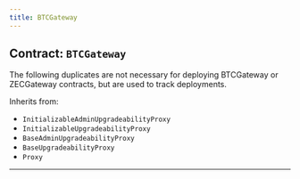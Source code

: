 ```yaml
---
title: BTCGateway
---
```



<DocTag type={DocType.Reference} />

## Contract: `BTCGateway`



The following duplicates are not necessary for deploying BTCGateway or
ZECGateway contracts, but are used to track deployments.

Inherits from:

- `InitializableAdminUpgradeabilityProxy`
- `InitializableUpgradeabilityProxy`
- `BaseAdminUpgradeabilityProxy`
- `BaseUpgradeabilityProxy`
- `Proxy`


<hr />




